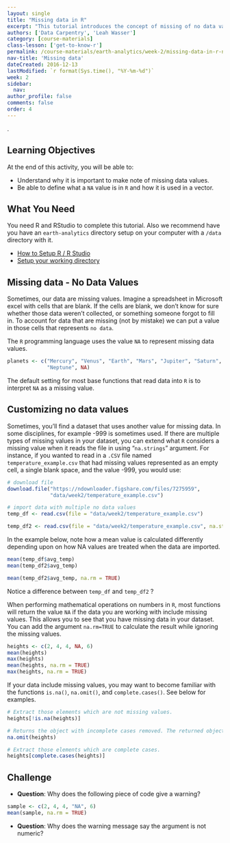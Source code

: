 ```yaml
---
layout: single
title: "Missing data in R"
excerpt: "This tutorial introduces the concept of missing of no data values in R."
authors: ['Data Carpentry', 'Leah Wasser']
category: [course-materials]
class-lesson: ['get-to-know-r']
permalink: /course-materials/earth-analytics/week-2/missing-data-in-r-na/
nav-title: 'Missing data'
dateCreated: 2016-12-13
lastModified: `r format(Sys.time(), "%Y-%m-%d")`
week: 2
sidebar:
  nav:
author_profile: false
comments: false
order: 4
---
```


.

<div class='notice--success' markdown="1">

# Learning Objectives
At the end of this activity, you will be able to:

* Understand why it is important to make note of missing data values.
* Be able to define what a `NA` value is in `R` and how it is used in a vector.

## What You Need

You need R and RStudio to complete this tutorial. Also we recommend have you
have an `earth-analytics` directory setup on your computer with a `/data`
directory with it.

* [How to Setup R / R Studio](/course-materials/earth-analytics/week-1/setup-r-rstudio/)
* [Setup your working directory](/course-materials/earth-analytics/week-1/setup-working-directory/)


</div>

## Missing data - No Data Values

Sometimes, our data are missing values. Imagine a spreadsheet in Microsoft excel
with cells that are blank. If the cells are blank, we don't know for sure whether
those data weren't collected, or something someone forgot to fill in. To account
for data that are missing (not by mistake) we can put a value in those cells
that represents `no data`.

The `R` programming language uses the value `NA` to represent missing data values.

```r

planets <- c("Mercury", "Venus", "Earth", "Mars", "Jupiter", "Saturn", "Uranus",
             "Neptune", NA)

```

The default setting for most base functions that read data into `R` is to
interpret `NA` as a missing value.

## Customizing no data values

Sometimes, you'll find a dataset that uses another value for missing data. In some
disciplines, for example -999 is sometimes used. If there are multiple types of
missing values in your dataset, you can extend what `R` considers a missing value when it reads
the file in using  "`na.strings`" argument. For instance, if you wanted to read
in a `.CSV` file named `temperature_example.csv` that had missing values represented as an empty
cell, a single blank space, and the value -999, you would use:

```r
# download file
download.file("https://ndownloader.figshare.com/files/7275959",
              "data/week2/temperature_example.csv")

# import data with multiple no data values
temp_df <- read.csv(file = "data/week2/temperature_example.csv")

temp_df2 <- read.csv(file = "data/week2/temperature_example.csv", na.strings = c("NA", " ", "-999"))

```

In the example below, note how a mean value is calculated differently depending
upon on how NA values are treated when the data are imported.

```r
mean(temp_df$avg_temp)
mean(temp_df2$avg_temp)

mean(temp_df2$avg_temp, na.rm = TRUE)
```

Notice a difference between `temp_df` and `temp_df2` ?

When performing mathematical operations on numbers in `R`, most functions will
return the value `NA` if the data you are working with include missing values.
This allows you to see that you have missing data in your dataset. You can add the
argument `na.rm=TRUE` to calculate the result while ignoring the missing values.

```r
heights <- c(2, 4, 4, NA, 6)
mean(heights)
max(heights)
mean(heights, na.rm = TRUE)
max(heights, na.rm = TRUE)
```

If your data include missing values, you may want to become familiar with the
functions `is.na()`, `na.omit()`, and `complete.cases()`. See below for
examples.


```r
# Extract those elements which are not missing values.
heights[!is.na(heights)]

# Returns the object with incomplete cases removed. The returned object is atomic.
na.omit(heights)

# Extract those elements which are complete cases.
heights[complete.cases(heights)]

```

<div class="notice--warning" markdown="1">

# Challenge

* **Question**: Why does the following piece of code give a warning?
```r
sample <- c(2, 4, 4, "NA", 6)
mean(sample, na.rm = TRUE)
```
<!-- * _Answer_: Because R recognizes the NA in quotes as a character. -->

* **Question**: Why does the warning message say the argument is not numeric?
<!-- * _Answer_: R converts the entire vector to character because of the "NA", and doesn't recognize it as numeric. -->

</div>
